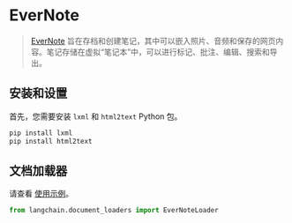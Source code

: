 # EverNote

>[EverNote](https://evernote.com/) 旨在存档和创建笔记，其中可以嵌入照片、音频和保存的网页内容。笔记存储在虚拟“笔记本”中，可以进行标记、批注、编辑、搜索和导出。

## 安装和设置

首先，您需要安装 `lxml` 和 `html2text` Python 包。

```bash
pip install lxml
pip install html2text
```

## 文档加载器

请查看 [使用示例](/docs/modules/data_connection/document_loaders/integrations/evernote.html)。

```python
from langchain.document_loaders import EverNoteLoader
```
